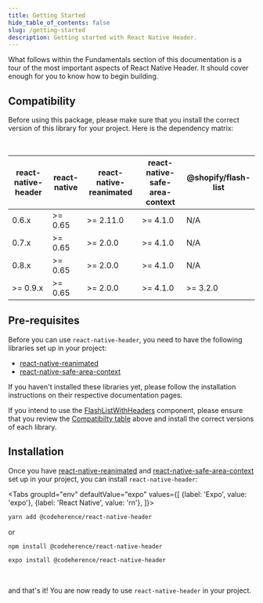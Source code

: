 ```yaml
---
title: Getting Started
hide_table_of_contents: false
slug: /getting-started
description: Getting started with React Native Header.
---
```



What follows within the Fundamentals section of this documentation is a tour of the most important aspects of React Native Header. It should cover enough for you to know how to begin building.

## Compatibility

Before using this package, please make sure that you install the correct version of this library for your project. Here is the dependency matrix:

<br />

| react-native-header | react-native | react-native-reanimated | react-native-safe-area-context | @shopify/flash-list |
| ------------------- | ------------ | ----------------------- | ------------------------------ | ------------------- |
| 0.6.x               | >= 0.65      | >= 2.11.0               | >= 4.1.0                       | N/A                 |
| 0.7.x               | >= 0.65      | >= 2.0.0                | >= 4.1.0                       | N/A                 |
| 0.8.x               | >= 0.65      | >= 2.0.0                | >= 4.1.0                       | N/A                 |
| >= 0.9.x            | >= 0.65      | >= 2.0.0                | >= 4.1.0                       | >= 3.2.0            |

## Pre-requisites

Before you can use `react-native-header`, you need to have the following libraries set up in your project:

- [react-native-reanimated](https://github.com/software-mansion/react-native-reanimated)
- [react-native-safe-area-context](https://github.com/th3rdwave/react-native-safe-area-context)

If you haven't installed these libraries yet, please follow the installation instructions on their respective documentation pages.

If you intend to use the [FlashListWithHeaders](/docs/components/flash-list-with-headers) component, please ensure that you review the [Compatibilty table](/docs/getting-started#compatibility) above and install the correct versions of each library.

## Installation

Once you have [react-native-reanimated](https://github.com/software-mansion/react-native-reanimated) and [react-native-safe-area-context](https://github.com/th3rdwave/react-native-safe-area-context) set up in your project, you can install `react-native-header`:

<Tabs
  groupId="env"
  defaultValue="expo"
  values={[
    {label: 'Expo', value: 'expo'},
    {label: 'React Native', value: 'rn'},
  ]}>
<TabItem value="rn">

```bash
yarn add @codeherence/react-native-header
```

or

```bash
npm install @codeherence/react-native-header
```

</TabItem>
<TabItem value="expo">

```bash
expo install @codeherence/react-native-header
```

</TabItem>
</Tabs>

<br />

and that's it! You are now ready to use `react-native-header` in your project.
